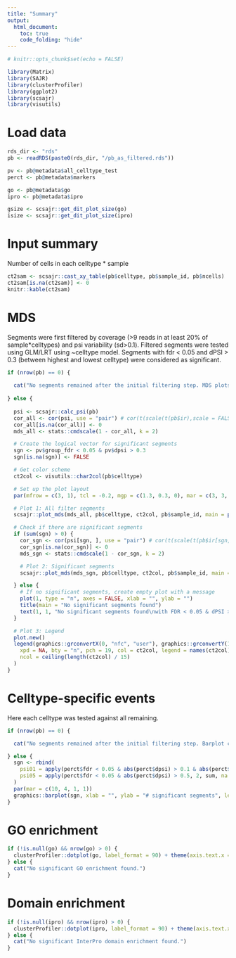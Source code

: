 ```yaml
---
title: "Summary"
output:
  html_document:
    toc: true
    code_folding: "hide"
---
```


```r
# knitr::opts_chunk$set(echo = FALSE)
```

```r
library(Matrix)
library(SAJR)
library(clusterProfiler)
library(ggplot2)
library(scsajr)
library(visutils)
```

# Load data
```r
rds_dir <- "rds"
pb <- readRDS(paste0(rds_dir, "/pb_as_filtered.rds"))

pv <- pb@metadata$all_celltype_test
perct <- pb@metadata$markers

go <- pb@metadata$go
ipro <- pb@metadata$ipro

gsize <- scsajr::get_dit_plot_size(go)
isize <- scsajr::get_dit_plot_size(ipro)
```


# Input summary
Number of cells in each celltype * sample
```r
ct2sam <- scsajr::cast_xy_table(pb$celltype, pb$sample_id, pb$ncells)
ct2sam[is.na(ct2sam)] <- 0
knitr::kable(ct2sam)
```


# MDS
Segments were first filtered by coverage (>9 reads in at least 20% of sample*celltypes) and psi variability (sd>0.1).
Filtered segments were tested using GLM/LRT using ~celltype model. Segments with fdr < 0.05 and dPSI > 0.3 (between highest and lowest celltype) were considered as significant.
```r

if (nrow(pb) == 0) {
  
  cat("No segments remained after the initial filtering step. MDS plots cannot be generated.")
  
} else {
  
  psi <- scsajr::calc_psi(pb)
  cor_all <- cor(psi, use = "pair") # cor(t(scale(t(pb$ir),scale = FALSE)),use = 'pair')
  cor_all[is.na(cor_all)] <- 0
  mds_all <- stats::cmdscale(1 - cor_all, k = 2)

  # Create the logical vector for significant segments
  sgn <- pv$group_fdr < 0.05 & pv$dpsi > 0.3
  sgn[is.na(sgn)] <- FALSE

  # Get color scheme
  ct2col <- visutils::char2col(pb$celltype)

  # Set up the plot layout
  par(mfrow = c(3, 1), tcl = -0.2, mgp = c(1.3, 0.3, 0), mar = c(3, 3, 1.5, 0), oma = c(0, 0, 0, 0), bty = "n", lwd = 2)

  # Plot 1: All filter segments 
  scsajr::plot_mds(mds_all, pb$celltype, ct2col, pb$sample_id, main = paste0("Filtered (", length(pb), ")"))

  # Check if there are significant segments
  if (sum(sgn) > 0) {
    cor_sgn <- cor(psi[sgn, ], use = "pair") # cor(t(scale(t(pb$ir[sgn,]),scale = FALSE)),use = 'pair')
    cor_sgn[is.na(cor_sgn)] <- 0
    mds_sgn <- stats::cmdscale(1 - cor_sgn, k = 2)

    # Plot 2: Significant segments
    scsajr::plot_mds(mds_sgn, pb$celltype, ct2col, pb$sample_id, main = paste0("Significant (", sum(sgn), ")"))

  } else {
    # If no significant segments, create empty plot with a message
    plot(1, type = "n", axes = FALSE, xlab = "", ylab = "")
    title(main = "No significant segments found")
    text(1, 1, "No significant segments found\nwith FDR < 0.05 & dPSI > 0.3", cex = 1.2)
  }

  # Plot 3: Legend
  plot.new()
  legend(graphics::grconvertX(0, "nfc", "user"), graphics::grconvertY(1, "npc", "user"),
    xpd = NA, bty = "n", pch = 19, col = ct2col, legend = names(ct2col), title = "Celltypes",
    ncol = ceiling(length(ct2col) / 15)
  )
}
```

# Celltype-specific events
Here each celltype was tested against all remaining.
```r
if (nrow(pb) == 0) {

  cat("No segments remained after the initial filtering step. Barplot cannot be generated.")

} else {
  sgn <- rbind(
    psi01 = apply(perct$fdr < 0.05 & abs(perct$dpsi) > 0.1 & abs(perct$dpsi) <= 0.5, 2, sum, na.rm = TRUE),
    psi05 = apply(perct$fdr < 0.05 & abs(perct$dpsi) > 0.5, 2, sum, na.rm = TRUE)
  )
  par(mar = c(10, 4, 1, 1))
  graphics::barplot(sgn, xlab = "", ylab = "# significant segments", legend.text = c("dPSI > 0.1", "dPSI > 0.5"), las = 2)
}
```

# GO enrichment
```r
if (!is.null(go) && nrow(go) > 0) {
  clusterProfiler::dotplot(go, label_format = 90) + theme(axis.text.x = element_text(angle = 90))
} else {
  cat("No significant GO enrichment found.")
}
```

# Domain enrichment
```r
if (!is.null(ipro) && nrow(ipro) > 0) {
  clusterProfiler::dotplot(ipro, label_format = 90) + theme(axis.text.x = element_text(angle = 90))
} else {
  cat("No significant InterPro domain enrichment found.")
}
```

